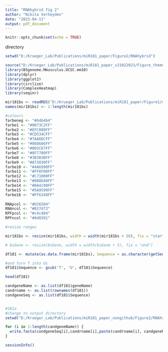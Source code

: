 ```yaml
---
title: "RNAhybrid fig 2"
author: "Nikita Verheyden"
date: "2023-04-11"
output: pdf_document
---
```


```r
knitr::opts_chunk$set(echo = TRUE)
```


directory
```r
setwd("D:/Krueger_Lab/Publications/miR181_paper/Figure2/RNAhybrid")
```

```r
source("D:/Krueger_Lab/Publications/miR181_paper_v21022023/Figure_theme/theme_paper.R")
library(BSgenome.Mmusculus.UCSC.mm10)
library(dplyr)
library(ggplot2)
library(circlize)
library(ComplexHeatmap)
library(seqinr)
```

```r
mir181bs <- readRDS("D:/Krueger_Lab/Publications/miR181_paper/Figure1/mir181_binding_sites__venn_types/mir181_bs.rds")
names(mir181bs) <- 1:length(mir181bs)
```

```r
#colours
farbeneg <- "#b4b4b4"
farbe1 <- "#0073C2FF"
farbe2 <- "#EFC000FF"
farbe3 <- "#CD534CFF"
farbe4 <- "#7AA6DCFF"
farbe5 <- "#868686FF"
farbe6 <- "#003C67FF"
farbe7 <- "#8F7700FF"
farbe8 <- "#3B3B3BFF"
farbe9 <- "#A73030FF"
farbe10 <- "#4A6990FF"
farbe11 <- "#FF6F00FF"
farbe12 <- "#C71000FF"
farbe13 <- "#008EA0FF"
farbe14 <- "#8A4198FF"
farbe15 <- "#5A9599FF"
farbe16 <- "#FF6348FF"
  
RNApcol <- "#b56504"
RNAncol <- "#027d73"
RPFpcol <- "#c4c404"
RPFncol <- "#8d0391"
```



```r
#resize ranges

mir181bs <- resize(mir181bs, width = width(mir181bs + 50), fix = "start")

# bsGene <- resize(bsGene, width = width(bsGene + 5), fix = "end")

df181 <- mutate(as.data.frame(mir181bs), Sequence = as.character(getSeq(BSgenome.Mmusculus.UCSC.mm10, seqnames, start, end)))

#and turn T into Us
df181$Sequence <- gsub('T', 'U', df181$Sequence)

head(df181)
```

```r
candgeneName <- as.list(df181$geneName)
candrname <- as.list(rownames(df181))
condgeneSeq <- as.list(df181$Sequence) 


#181a
#change to output directory
setwd("D:/Krueger_Lab/Publications/miR181_paper_nongithub/Figure2/RNAhybrid/fastafiles")

for (i in 1:length(candgeneName)) {
  write.fasta(condgeneSeq[i],candrname[i],paste(candrname[i], candgeneName[i], "miR_181", 'fasta', sep = '.'))
}

```



```r
sessionInfo()
```